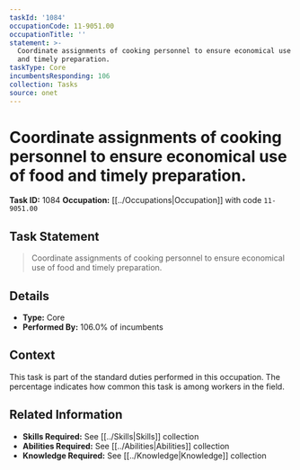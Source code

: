 ```yaml
---
taskId: '1084'
occupationCode: 11-9051.00
occupationTitle: ''
statement: >-
  Coordinate assignments of cooking personnel to ensure economical use of food
  and timely preparation.
taskType: Core
incumbentsResponding: 106
collection: Tasks
source: onet
---
```

# Coordinate assignments of cooking personnel to ensure economical use of food and timely preparation.

**Task ID:** 1084
**Occupation:** [[../Occupations|Occupation]] with code `11-9051.00`

## Task Statement

> Coordinate assignments of cooking personnel to ensure economical use of food and timely preparation.

## Details

- **Type:** Core
- **Performed By:** 106.0% of incumbents

## Context

This task is part of the standard duties performed in this occupation. The percentage indicates how common this task is among workers in the field.

## Related Information

- **Skills Required:** See [[../Skills|Skills]] collection
- **Abilities Required:** See [[../Abilities|Abilities]] collection
- **Knowledge Required:** See [[../Knowledge|Knowledge]] collection
